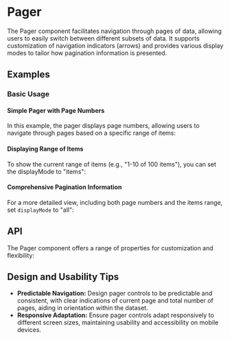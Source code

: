 
<Meta of={PagerStories} />

# Pager
The Pager component facilitates navigation through pages of data, 
allowing users to easily switch between different subsets of data. 
It supports customization of navigation indicators (arrows) and provides various display modes to tailor how pagination information is presented.

## Examples
### Basic Usage
#### Simple Pager with Page Numbers
In this example, the pager displays page numbers, 
allowing users to navigate through pages based on a specific range of items:
<ToggleCanvas sourceState="shown" of={PagerStories.ShowPages} storybook="components-data-pager--show-pages" />

#### Displaying Range of Items
To show the current range of items (e.g., "1-10 of 100 items"), 
you can set the displayMode to "items":
<ToggleCanvas sourceState="shown" of={PagerStories.ShowItems} storybook="components-data-pager--show-items" />

#### Comprehensive Pagination Information
For a more detailed view, including both page numbers and the items range, set `displayMode` to "all":
<ToggleCanvas sourceState="shown" of={PagerStories.ShowAll} storybook="components-data-pager--show-all" />

## API
The Pager component offers a range of properties for customization and flexibility:
<PropsTable name="Pager" />

## Design and Usability Tips

- **Predictable Navigation:** Design pager controls to be predictable and consistent, with clear indications of current page and total number of pages, aiding in orientation within the dataset.
- **Responsive Adaptation:** Ensure pager controls adapt responsively to different screen sizes, maintaining usability and accessibility on mobile devices.